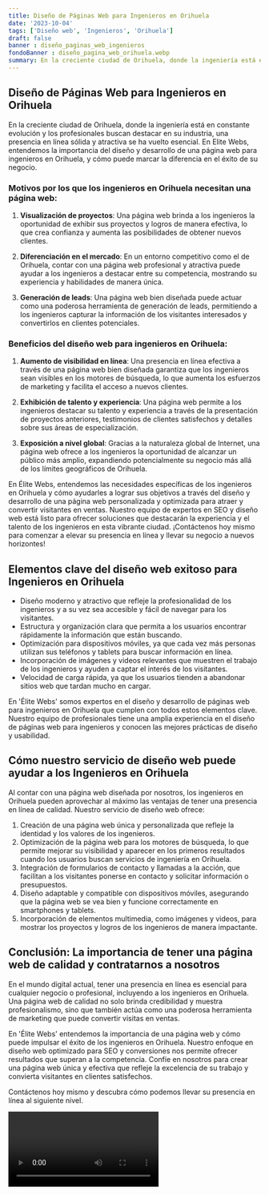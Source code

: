 ```yaml
---
title: Diseño de Páginas Web para Ingenieros en Orihuela
date: '2023-10-04'
tags: ['Diseño web', 'Ingenieros', 'Orihuela']
draft: false
banner : diseño_paginas_web_ingenieros
fondoBanner : diseño_pagina_web_orihuela.webp
summary: En la creciente ciudad de Orihuela, donde la ingeniería está en constante evolución y los profesionales buscan destacar en su industria, una presencia en línea sólida y atractiva se ha vuelto esencial. En Elite Webs, entendemos la importancia del diseño y desarrollo de una página web para ingenieros en Orihuela, y cómo puede marcar la diferencia en el éxito de su negocio. 
---
```


## Diseño de Páginas Web para Ingenieros en Orihuela

En la creciente ciudad de Orihuela, donde la ingeniería está en constante evolución y los profesionales buscan destacar en su industria, una presencia en línea sólida y atractiva se ha vuelto esencial. En Elite Webs, entendemos la importancia del diseño y desarrollo de una página web para ingenieros en Orihuela, y cómo puede marcar la diferencia en el éxito de su negocio. 

### Motivos por los que los ingenieros en Orihuela necesitan una página web:

1. **Visualización de proyectos**: Una página web brinda a los ingenieros la oportunidad de exhibir sus proyectos y logros de manera efectiva, lo que crea confianza y aumenta las posibilidades de obtener nuevos clientes.

2. **Diferenciación en el mercado**: En un entorno competitivo como el de Orihuela, contar con una página web profesional y atractiva puede ayudar a los ingenieros a destacar entre su competencia, mostrando su experiencia y habilidades de manera única.

3. **Generación de leads**: Una página web bien diseñada puede actuar como una poderosa herramienta de generación de leads, permitiendo a los ingenieros capturar la información de los visitantes interesados y convertirlos en clientes potenciales.

### Beneficios del diseño web para ingenieros en Orihuela:

1. **Aumento de visibilidad en línea**: Una presencia en línea efectiva a través de una página web bien diseñada garantiza que los ingenieros sean visibles en los motores de búsqueda, lo que aumenta los esfuerzos de marketing y facilita el acceso a nuevos clientes.

2. **Exhibición de talento y experiencia**: Una página web permite a los ingenieros destacar su talento y experiencia a través de la presentación de proyectos anteriores, testimonios de clientes satisfechos y detalles sobre sus áreas de especialización.

3. **Exposición a nivel global**: Gracias a la naturaleza global de Internet, una página web ofrece a los ingenieros la oportunidad de alcanzar un público más amplio, expandiendo potencialmente su negocio más allá de los límites geográficos de Orihuela.

En Élite Webs, entendemos las necesidades específicas de los ingenieros en Orihuela y cómo ayudarles a lograr sus objetivos a través del diseño y desarrollo de una página web personalizada y optimizada para atraer y convertir visitantes en ventas. Nuestro equipo de expertos en SEO y diseño web está listo para ofrecer soluciones que destacarán la experiencia y el talento de los ingenieros en esta vibrante ciudad. ¡Contáctenos hoy mismo para comenzar a elevar su presencia en línea y llevar su negocio a nuevos horizontes!

<GifSeo />

<Cta />

## Elementos clave del diseño web exitoso para Ingenieros en Orihuela

- Diseño moderno y atractivo que refleje la profesionalidad de los ingenieros y a su vez sea accesible y fácil de navegar para los visitantes.
- Estructura y organización clara que permita a los usuarios encontrar rápidamente la información que están buscando.
- Optimización para dispositivos móviles, ya que cada vez más personas utilizan sus teléfonos y tablets para buscar información en línea.
- Incorporación de imágenes y videos relevantes que muestren el trabajo de los ingenieros y ayuden a captar el interés de los visitantes.
- Velocidad de carga rápida, ya que los usuarios tienden a abandonar sitios web que tardan mucho en cargar.

En 'Élite Webs' somos expertos en el diseño y desarrollo de páginas web para ingenieros en Orihuela que cumplen con todos estos elementos clave. Nuestro equipo de profesionales tiene una amplia experiencia en el diseño de páginas web para ingenieros y conocen las mejores prácticas de diseño y usabilidad.

## Cómo nuestro servicio de diseño web puede ayudar a los Ingenieros en Orihuela

Al contar con una página web diseñada por nosotros, los ingenieros en Orihuela pueden aprovechar al máximo las ventajas de tener una presencia en línea de calidad. Nuestro servicio de diseño web ofrece:

1. Creación de una página web única y personalizada que refleje la identidad y los valores de los ingenieros.
2. Optimización de la página web para los motores de búsqueda, lo que permite mejorar su visibilidad y aparecer en los primeros resultados cuando los usuarios buscan servicios de ingeniería en Orihuela.
3. Integración de formularios de contacto y llamadas a la acción, que facilitan a los visitantes ponerse en contacto y solicitar información o presupuestos.
4. Diseño adaptable y compatible con dispositivos móviles, asegurando que la página web se vea bien y funcione correctamente en smartphones y tablets.
5. Incorporación de elementos multimedia, como imágenes y videos, para mostrar los proyectos y logros de los ingenieros de manera impactante.

## Conclusión: La importancia de tener una página web de calidad y contratarnos a nosotros

En el mundo digital actual, tener una presencia en línea es esencial para cualquier negocio o profesional, incluyendo a los ingenieros en Orihuela. Una página web de calidad no solo brinda credibilidad y muestra profesionalismo, sino que también actúa como una poderosa herramienta de marketing que puede convertir visitas en ventas.

En 'Élite Webs' entendemos la importancia de una página web y cómo puede impulsar el éxito de los ingenieros en Orihuela. Nuestro enfoque en diseño web optimizado para SEO y conversiones nos permite ofrecer resultados que superan a la competencia. Confíe en nosotros para crear una página web única y efectiva que refleje la excelencia de su trabajo y convierta visitantes en clientes satisfechos.

Contáctenos hoy mismo y descubra cómo podemos llevar su presencia en línea al siguiente nivel.

<Video />

<CtaBot job='Ingenieros' city='Orihuela'/>

<Gmaps query='Orihuela+españa+maps' />